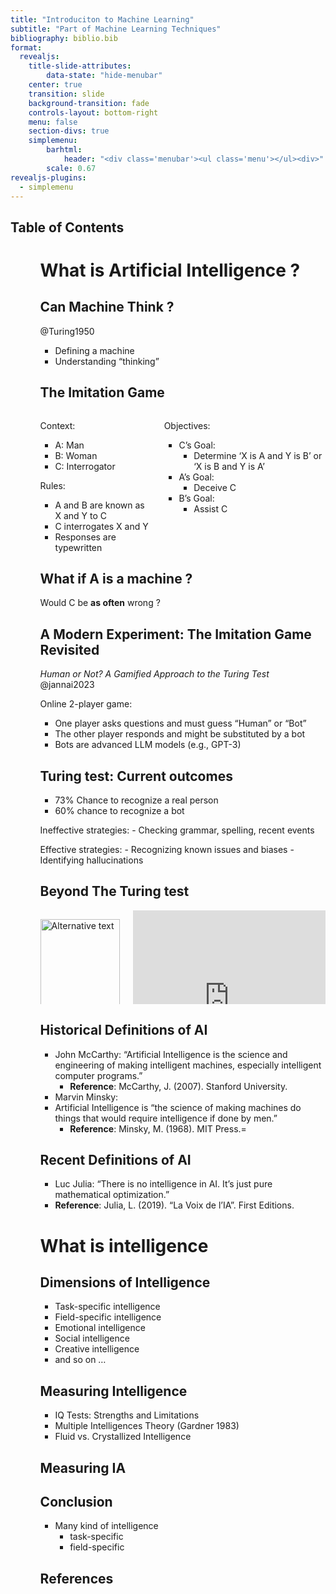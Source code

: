 ```yaml
---
title: "Introduciton to Machine Learning"
subtitle: "Part of Machine Learning Techniques"
bibliography: biblio.bib
format:
  revealjs:
    title-slide-attributes:
        data-state: "hide-menubar"
    center: true
    transition: slide
    background-transition: fade
    controls-layout: bottom-right
    menu: false
    section-divs: true
    simplemenu:
        barhtml:
            header: "<div class='menubar'><ul class='menu'></ul><div>"
        scale: 0.67
revealjs-plugins:
  - simplemenu
---
```


## Table of Contents {data-state="hide-menubar"}
<ul class="menu"><ul>

# What is Artificial Intelligence ? {data-stack-name="What is AI ?"}

## Can Machine Think ?

@Turing1950

- Defining a machine
- Understanding "thinking"

## The Imitation Game

::: columns
::: column
Context:

- A: Man
- B: Woman
- C: Interrogator

Rules:

- A and B are known as X and Y to C
- C interrogates X and Y
- Responses are typewritten
:::

::: column
Objectives:

- C's Goal: 
  - Determine 'X is A and Y is B' or 'X is B and Y is A'
- A's Goal:
  - Deceive C
- B's Goal:
  - Assist C

:::
:::

## What if A is a machine ?

Would C be **as often** wrong ?

## A Modern Experiment: The Imitation Game Revisited

*Human or Not? A Gamified Approach to the Turing Test* @jannai2023

Online 2-player game:

- One player asks questions and must guess "Human" or "Bot"
- The other player responds and might be substituted by a bot
- Bots are advanced LLM models (e.g., GPT-3)

## Turing test: Current outcomes 

- 73% Chance to recognize a real person
- 60% chance to recognize a bot

Ineffective strategies:
  - Checking grammar, spelling, recent events

Effective strategies:
  - Recognizing known issues and biases
  - Identifying hallucinations

## Beyond The Turing test

::: columns
::: column
<img src="https://upload.wikimedia.org/wikipedia/commons/5/57/Weakness_of_Turing_test_1.svg" alt="Alternative text" style="width:100%; height:100%"/>

:::
::: column

<iframe width="100%" height="200%" src="https://www.youtube.com/embed/NAihcvDGaP8?si=8B8JlPnQ1wr57zVw&amp;controls=0" title="YouTube video player" frameborder="0" allow="accelerometer; autoplay; clipboard-write; encrypted-media; gyroscope; picture-in-picture; web-share" allowfullscreen></iframe>

:::
:::


## Historical Definitions of AI

- John McCarthy:
"Artificial Intelligence is the science and engineering of making intelligent machines, especially intelligent computer programs."
  - **Reference**: McCarthy, J. (2007). Stanford University.

- Marvin Minsky:
- Artificial Intelligence is "the science of making machines do things that would require intelligence if done by men."
  - **Reference**: Minsky, M. (1968). MIT Press.=

## Recent Definitions of AI

-  Luc Julia:
"There is no intelligence in AI. It's just pure mathematical optimization."
  - **Reference**: Julia, L. (2019). "La Voix de l'IA". First Editions.

# What is intelligence {data-stack-name="What is Intelligence ?"}

## Dimensions of Intelligence

- Task-specific intelligence
- Field-specific intelligence
- Emotional intelligence
- Social intelligence
- Creative intelligence
- and so on ...

## Measuring Intelligence

- IQ Tests: Strengths and Limitations
- Multiple Intelligences Theory (Gardner 1983)
- Fluid vs. Crystallized Intelligence

## Measuring IA 

## Conclusion {data-name="More demos"}

- Many kind of intelligence
  - task-specific
  - field-specific

## References


